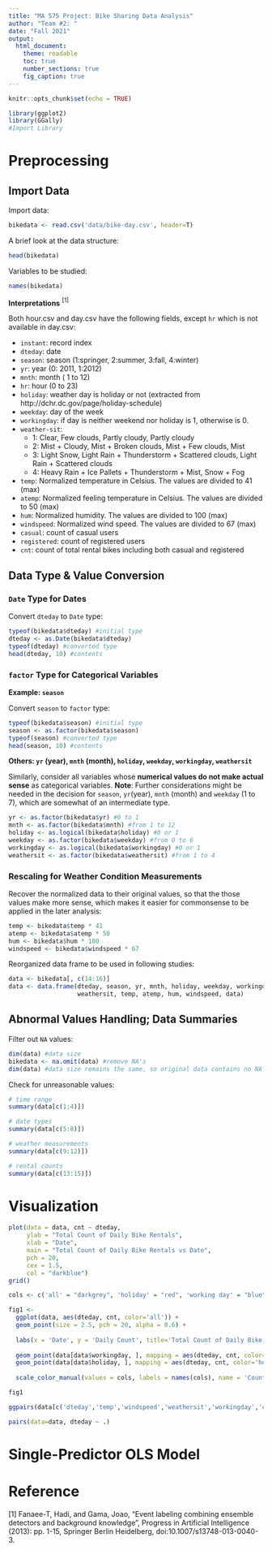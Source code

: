 ```yaml
---
title: "MA 575 Project: Bike Sharing Data Analysis"
author: "Team #2: "
date: "Fall 2021"
output: 
  html_document: 
    theme: readable
    toc: true
    number_sections: true
    fig_caption: true
---
```


```r
knitr::opts_chunk$set(echo = TRUE)
```

```r
library(ggplot2)
library(GGally)
#Import Library
```


# Preprocessing

## Import Data

Import data:
```r
bikedata <- read.csv('data/bike-day.csv', header=T)
```

A brief look at the data structure: 
```r
head(bikedata)
```

Variables to be studied: 
```r
names(bikedata)
```

**Interpretations** $^{[1]}$

Both hour.csv and day.csv have the following fields, except `hr` which is not available in day.csv:
	
- `instant`: record index
- `dteday`: date
- `season`: season (1:springer, 2:summer, 3:fall, 4:winter)
- `yr`: year (0: 2011, 1:2012)
- `mnth`: month ( 1 to 12)
- `hr`: hour (0 to 23)
- `holiday`: weather day is holiday or not (extracted from http://dchr.dc.gov/page/holiday-schedule)
- `weekday`: day of the week
- `workingday`: if day is neither weekend nor holiday is 1, otherwise is 0.
+ `weather-sit`: 
	- 1: Clear, Few clouds, Partly cloudy, Partly cloudy
	- 2: Mist + Cloudy, Mist + Broken clouds, Mist + Few clouds, Mist
	- 3: Light Snow, Light Rain + Thunderstorm + Scattered clouds, Light Rain + Scattered clouds
	- 4: Heavy Rain + Ice Pallets + Thunderstorm + Mist, Snow + Fog
- `temp`: Normalized temperature in Celsius. The values are divided to 41 (max)
- `atemp`: Normalized feeling temperature in Celsius. The values are divided to 50 (max)
- `hum`: Normalized humidity. The values are divided to 100 (max)
- `windspeed`: Normalized wind speed. The values are divided to 67 (max)
- `casual`: count of casual users
- `registered`: count of registered users
- `cnt`: count of total rental bikes including both casual and registered

## Data Type & Value Conversion

### `Date` Type for Dates

Convert `dteday` to `Date` type:
```r
typeof(bikedata$dteday) #initial type
dteday <- as.Date(bikedata$dteday)
typeof(dteday) #converted type
head(dteday, 10) #contents
```

### `factor` Type for Categorical Variables


**Example: `season`**

Convert `season` to `factor` type:
```r
typeof(bikedata$season) #initial type
season <- as.factor(bikedata$season)
typeof(season) #converted type
head(season, 10) #contents
```

**Others: `yr` (year), `mnth` (month), `holiday`, `weekday`, `workingday`, `weathersit`**

Similarly, consider all variables whose **numerical values do not make actual sense** as categorical variables. **Note**: Further considerations might be needed in the decision for `season`, `yr`(year), `mnth` (month) and `weekday` (1 to 7), which are somewhat of an intermediate type. 

```r
yr <- as.factor(bikedata$yr) #0 to 1
mnth <- as.factor(bikedata$mnth) #from 1 to 12
holiday <- as.logical(bikedata$holiday) #0 or 1
weekday <- as.factor(bikedata$weekday) #from 0 to 6
workingday <- as.logical(bikedata$workingday) #0 or 1
weathersit <- as.factor(bikedata$weathersit) #from 1 to 4
```

### Rescaling for Weather Condition Measurements

Recover the normalized data to their original values, so that the those values make more sense, which makes it easier for commonsense to be applied in the later analysis: 

```r
temp <- bikedata$temp * 41
atemp <- bikedata$atemp * 50
hum <- bikedata$hum * 100
windspeed <- bikedata$windspeed * 67 
```

Reorganized data frame to be used in following studies: 

```r
data <- bikedata[, c(14:16)]
data <- data.frame(dteday, season, yr, mnth, holiday, weekday, workingday,
                   weathersit, temp, atemp, hum, windspeed, data)
```

## Abnormal Values Handling; Data Summaries

Filter out `NA` values: 
```r
dim(data) #data size
bikedata <- na.omit(data) #remove NA's
dim(data) #data size remains the same, so original data contains no NA
```

Check for unreasonable values:
```r
# time range
summary(data[c(1:4)])

# date types
summary(data[c(5:8)])

# weather measurements
summary(data[c(9:12)])

# rental counts
summary(data[c(13:15)])
```

# Visualization

```r
plot(data = data, cnt ~ dteday,
     ylab = "Total Count of Daily Bike Rentals", 
     xlab = "Date",
     main = "Total Count of Daily Bike Rentals vs Date", 
     pch = 20, 
     cex = 1.5, 
     col = "darkblue")
grid()
```

```r
cols <- c('all' = "darkgrey", 'holiday' = "red", 'working day' = "blue")

fig1 <- 
  ggplot(data, aes(dteday, cnt, color='all')) + 
  geom_point(size = 2.5, pch = 20, alpha = 0.6) + 
  
  labs(x = 'Date', y = 'Daily Count', title='Total Count of Daily Bike Rentals vs Date') + 
  
  geom_point(data[data$workingday, ], mapping = aes(dteday, cnt, color='working day'), size = 1, pch = 16, alpha = 0.8) + 
  geom_point(data[data$holiday, ], mapping = aes(dteday, cnt, color='holiday'), size = 3, pch = 16, alpha = 1) + 
  
  scale_color_manual(values = cols, labels = names(cols), name = 'Count')

fig1
```
```r
ggpairs(data[c('dteday','temp','windspeed','weathersit','workingday','cnt')], progress = F, lower = list(continuous = wrap("points", alpha = 0.3, size=0.1)))
```


```r
pairs(data=data, dteday ~ .)
```

# Single-Predictor OLS Model



# Reference

[1] Fanaee-T, Hadi, and Gama, Joao, "Event labeling combining ensemble detectors and background knowledge", Progress in Artificial Intelligence (2013): pp. 1-15, Springer Berlin Heidelberg, doi:10.1007/s13748-013-0040-3.



